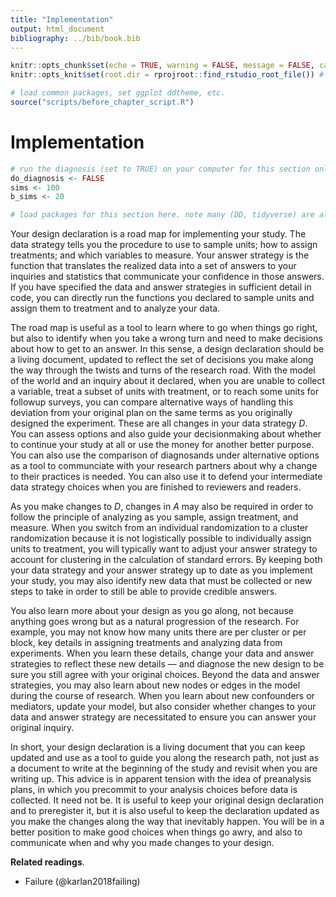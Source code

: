 ```yaml
---
title: "Implementation"
output: html_document
bibliography: ../bib/book.bib 
---
```


<!-- note do_bookdown is set in index.rmd, so we know if you're running just this .Rmd or compiling the book-->
```r
knitr::opts_chunk$set(echo = TRUE, warning = FALSE, message = FALSE, cache = FALSE)
knitr::opts_knit$set(root.dir = rprojroot::find_rstudio_root_file()) # files are all relative to RStudio project home
```

```r
# load common packages, set ggplot ddtheme, etc.
source("scripts/before_chapter_script.R")
```

<!-- start post here, do not edit above -->

# Implementation

<!-- make sure to rename the section title below -->

```r
# run the diagnosis (set to TRUE) on your computer for this section only before pushing to Github. no diagnosis will ever take place on github.
do_diagnosis <- FALSE
sims <- 100
b_sims <- 20
```

```r
# load packages for this section here. note many (DD, tidyverse) are already available, see scripts/package-list.R
```

Your design declaration is a road map for implementing your study. The data strategy tells you the procedure to use to sample units; how to assign treatments; and which variables to measure. Your answer strategy is the function that translates the realized data into a set of answers to your inquiries and statistics that communicate your confidence in those answers. If you have specified the data and answer strategies in sufficient detail in code, you can directly run the functions you declared to sample units and assign them to treatment and to analyze your data.

The road map is useful as a tool to learn where to go when things go right, but also to identify when you take a wrong turn and need to make decisions about how to get to an answer. In this sense, a design declaration should be a living document, updated to reflect the set of decisions you make along the way through the twists and turns of the research road. With the model of the world and an inquiry about it declared, when you are unable to collect a variable, treat a subset of units with treatment, or to reach some units for followup surveys, you can compare alternative ways of handling this deviation from your original plan on the same terms as you originally designed the experiment. These are all changes in your data strategy $D$. You can assess options and also guide your decisionmaking about whether to continue your study at all or use the money for another better purpose. You can also use the comparison of diagnosands under alternative options as a tool to communciate with your research partners about why a change to their practices is needed. You can also use it to defend your intermediate data strategy choices when you are finished to reviewers and readers.

As you make changes to $D$, changes in $A$ may also be required in order to follow the principle of analyzing as you sample, assign treatment, and measure. When you switch from an individual randomization to a cluster randomization because it is not logistically possible to individually assign units to treatment, you will typically want to adjust your answer strategy to account for clustering in the calculation of standard errors. By keeping both your data strategy and your answer strategy up to date as you implement your study, you may also identify new data that must be collected or new steps to take in order to still be able to provide credible answers.  

You also learn more about your design as you go along, not because anything goes wrong but as a natural progression of the research. For example, you may not know how many units there are per cluster or per block, key details in assigning treatments and analyzing data from experiments. When you learn these details, change your data and answer strategies to reflect these new details --- and diagnose the new design to be sure you still agree with your original choices. Beyond the data and answer strategies, you may also learn about new nodes or edges in the model during the course of research. When you learn about new confounders or mediators, update your model, but also consider whether changes to your data and answer strategy are necessitated to ensure you can answer your original inquiry.

In short, your design declaration is a living document that you can keep updated and use as a tool to guide you along the research path, not just as a document to write at the beginning of the study and revisit when you are writing up. This advice is in apparent tension with the idea of preanalysis plans, in which you precommit to your analysis choices before data is collected. It need not be. It is useful to keep your original design declaration and to preregister it, but it is also useful to keep the declaration updated as you make the changes along the way that inevitably happen. You will be in a better position to make good choices when things go awry, and also to communicate when and why you made changes to your design.

<!-- outline: -->
<!-- -- use your MIDA to figure out how to implement -->
<!-- -- redesign as you go when you haven't gotten specific enough -->
<!-- -- consider the whole design -- ex ante declared, then changed -- and what *could have happened*, which may be known to you ex ante (there could or could not be attrition) or unknown (you learn during implementation that there are some kinds of units that won't comply, so you need to think not just about which ones did or did not comply but which ones *could* have). the whole process is a function of your interventions in the world (treatment or measurement), so write down the whole process and potential outcomes to understand what you can and cannot learn. -->
<!-- -- use your MIDA to help you *make* logistical choices, help it prevent you from making bad decisions and use as tool to communicate with partners and implementers about why you do or do not wnat to make different changes (or BETTER evaluate tradeoffs in those decisions) -->

<!-- idea bin: -->
<!-- -- MIDA is a roadmap for how to implement the study -->
<!-- -- when there is a part not specified, redesign to specify and diagnose again -->

<!-- -- lots of choices you make after you start, because it was not clear what decisions would have to be made ex ante: how to make these choices? (redesign and diagnose!).  -->
<!-- -- often randomization procedure will have to take into account specifities of the number of units (odd numbers), blocks with differing numbers of units, cluster of varying sizes, etc. that require revising D -->
<!-- -- unexpected constraints come in that affect D, and may require changes to D but also A. redesign. -->
<!-- -- how to make decisions about unexpected changes when things going wrong? (even if you don't have a PAP). often want to create multiple variants of the design incorporating what went wrong. common example: unexpected noncompliance or unexpectedly high rates of attrition. may want to change analysis plan, and register it, so can use redesign to develop that new plan. but also may discover diagnosands are not good enough, so may want to change data strategy midstream to mitigate these problems. -->
<!-- -- what to do when you run out of money or feasibility of sample size or other aspects of D becomes clear. redesign mountain subject to new cost constraints. -->
<!-- -- make go-no go decisions about whether to continue -->
<!-- -- how to know if your inquiry is no longer answerable -->
<!-- -- updating your PAP -->

<!-- -- assessing what you can learn based on the implementation challenges: these are potential outcomes, i.e. could be affected by treatment, so are often informative about what we can learn about the original research question -->

<!-- -- often need to convince partners to not change plans -- MIDA can be a tool for helping assess tradeoffs in learning and doing -->

<!-- -- Projects that succeed have direct researcher invovlement. Outsourcing too much of the design can lead to big troubles. -->


**Related readings**.

- Failure (@karlan2018failing)




